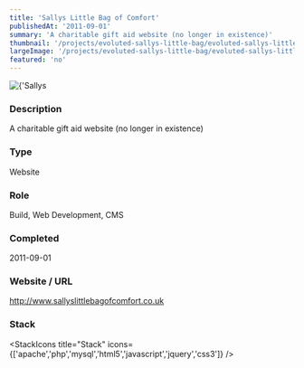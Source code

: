 ```yaml
---
title: 'Sallys Little Bag of Comfort'
publishedAt: '2011-09-01'
summary: 'A charitable gift aid website (no longer in existence)'
thumbnail: '/projects/evoluted-sallys-little-bag/evoluted-sallys-little-bag_small.jpg'
largeImage: '/projects/evoluted-sallys-little-bag/evoluted-sallys-little-bag_large.jpg'
featured: 'no'
---
```


<div className="relative w-full h-[400px] sm:h-[600px] md:h-[760px] lg:h-[920px]">
  <Image
    alt={'Sallys Little Bag of Comfort'}
    src={'/projects/evoluted-sallys-little-bag/evoluted-sallys-little-bag.jpg'}
    sizes="(max-width: 640px) 100%, 100%"
    fill={true}
    priority
    style={{
      objectFit: 'contain'
    }}
  />
</div>

### Description

A charitable gift aid website (no longer in existence)


### Type

Website

### Role

Build, Web Development, CMS

### Completed
2011-09-01

### Website / URL
http://www.sallyslittlebagofcomfort.co.uk


### Stack

<StackIcons
  title="Stack"
  icons={['apache','php','mysql','html5','javascript','jquery','css3']}
  />
